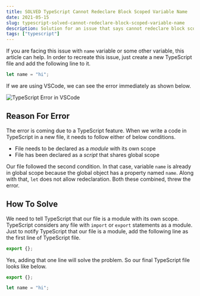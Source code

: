```yaml
---
title: SOLVED TypeScript Cannot Redeclare Block Scoped Variable Name
date: 2021-05-15
slug: typescript-solved-cannot-redeclare-block-scoped-variable-name
description: Solution for an issue that says cannot redeclare block scoped variable name in TypeScript
tags: ["typescript"]
---
```



If you are facing this issue with `name` variable or some other variable, this article can help. In order to recreate this issue, just create a new TypeScript file and add the following line to it.

```typescript
let name = "hi";
```

If we are using VSCode, we can see the error immediately as shown below.

<Image src={imgVSCodeTSError} alt="TypeScript Error in VSCode" />

## Reason For Error

The error is coming due to a TypeScript feature. When we write a code in TypeScript in a new file, it needs to follow either of below conditions.

- File needs to be declared as a _module_ with its own scope
- File has been declared as a _script_ that shares global scope

Our file followed the second condition. In that case, variable `name` is already in global scope because the global object has a property named `name`. Along with that, `let` does not allow redeclaration. Both these combined, threw the error.

## How To Solve

We need to tell TypeScript that our file is a module with its own scope. TypeScript considers any file with `import` or `export` statements as a module. Just to notify TypeScript that our file is a module, add the following line as the first line of TypeScript file.

```typescript
export {};
```

Yes, adding that one line will solve the problem. So our final TypeScript file looks like below.

```typescript
export {};

let name = "hi";
```
